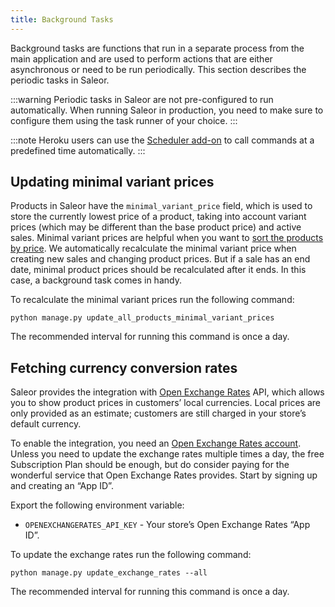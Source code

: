 ```yaml
---
title: Background Tasks
---
```


Background tasks are functions that run in a separate process from the main application and are used to perform actions that are either asynchronous or need to be run periodically. This section describes the periodic tasks in Saleor.

:::warning
Periodic tasks in Saleor are not pre-configured to run automatically. When running Saleor in production, you need to make sure to configure them using the task runner of your choice.
:::

:::note
Heroku users can use the [Scheduler add-on](https://elements.heroku.com/addons/scheduler) to call commands at a predefined time automatically.
:::

## Updating minimal variant prices

Products in Saleor have the `minimal_variant_price` field, which is used to store the currently lowest price of a product, taking into account variant prices (which may be different than the base product price) and active sales. Minimal variant prices are helpful when you want to [sort the products by price](developer/products.mdx#sorting). We automatically recalculate the minimal variant price when creating new sales and changing product prices. But if a sale has an end date, minimal product prices should be recalculated after it ends. In this case, a background task comes in handy.

To recalculate the minimal variant prices run the following command:

```shell
python manage.py update_all_products_minimal_variant_prices
```

The recommended interval for running this command is once a day.

## Fetching currency conversion rates

Saleor provides the integration with [Open Exchange Rates](https://openexchangerates.org/) API, which allows you to show product prices in customers’ local currencies. Local prices are only provided as an estimate; customers are still charged in your store’s default currency.

To enable the integration, you need an [Open Exchange Rates account](https://openexchangerates.org/). Unless you need to update the exchange rates multiple times a day, the free Subscription Plan should be enough, but do consider paying for the wonderful service that Open Exchange Rates provides. Start by signing up and creating an “App ID”.

Export the following environment variable:

- `OPENEXCHANGERATES_API_KEY` - Your store’s Open Exchange Rates “App ID”.

To update the exchange rates run the following command:

```shell
python manage.py update_exchange_rates --all
```

The recommended interval for running this command is once a day.
